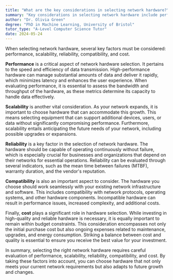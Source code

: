 ```yaml
---
title: "What are the key considerations in selecting network hardware?"
summary: "Key considerations in selecting network hardware include performance, scalability, reliability, compatibility, and cost."
author: "Dr. Olivia Green"
degree: "PhD in Machine Learning, University of Bristol"
tutor_type: "A-Level Computer Science Tutor"
date: 2024-05-24
---
```


When selecting network hardware, several key factors must be considered: performance, scalability, reliability, compatibility, and cost.

**Performance** is a critical aspect of network hardware selection. It pertains to the speed and efficiency of data transmission. High-performance hardware can manage substantial amounts of data and deliver it rapidly, which minimizes latency and enhances the user experience. When evaluating performance, it is essential to assess the bandwidth and throughput of the hardware, as these metrics determine its capacity to handle data effectively.

**Scalability** is another vital consideration. As your network expands, it is important to choose hardware that can accommodate this growth. This means selecting equipment that can support additional devices, users, or data without significantly compromising performance. Furthermore, scalability entails anticipating the future needs of your network, including possible upgrades or expansions.

**Reliability** is a key factor in the selection of network hardware. The hardware should be capable of operating continuously without failure, which is especially crucial for businesses and organizations that depend on their networks for essential operations. Reliability can be evaluated through several indicators, such as the mean time between failures (MTBF), warranty duration, and the vendor's reputation.

**Compatibility** is also an important aspect to consider. The hardware you choose should work seamlessly with your existing network infrastructure and software. This includes compatibility with network protocols, operating systems, and other hardware components. Incompatible hardware can result in performance issues, increased complexity, and additional costs.

Finally, **cost** plays a significant role in hardware selection. While investing in high-quality and reliable hardware is necessary, it is equally important to remain within budget constraints. This consideration encompasses not only the initial purchase cost but also ongoing expenses related to maintenance, upgrades, and energy consumption. Striking a balance between cost and quality is essential to ensure you receive the best value for your investment.

In summary, selecting the right network hardware requires careful evaluation of performance, scalability, reliability, compatibility, and cost. By taking these factors into account, you can choose hardware that not only meets your current network requirements but also adapts to future growth and changes.
    
